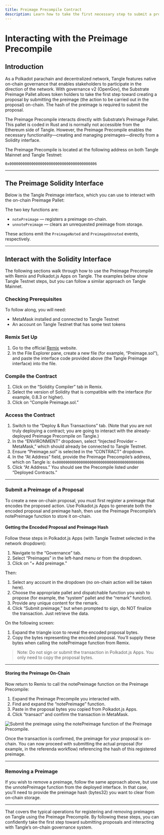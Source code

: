 ```yaml
---
title: Preimage Precompile Contract
description: Learn how to take the first necessary step to submit a proposal on-chain by submitting a preimage that contains the action to be carried out in the proposal, using Tangle’s Preimage Precompile.
---
```



# Interacting with the Preimage Precompile

## Introduction

As a Polkadot parachain and decentralized network, Tangle features native on-chain governance that enables stakeholders to participate in the direction of the network. With governance v2 (OpenGov), the Substrate Preimage Pallet allows token holders to take the first step toward creating a proposal by submitting the preimage (the action to be carried out in the proposal) on-chain. The hash of the preimage is required to submit the proposal.

The Preimage Precompile interacts directly with Substrate’s Preimage Pallet. This pallet is coded in Rust and is normally not accessible from the Ethereum side of Tangle. However, the Preimage Precompile enables the necessary functionality—creating and managing preimages—directly from a Solidity interface.

The Preimage Precompile is located at the following address on both Tangle Mainnet and Tangle Testnet:

```text
0x0000000000000000000000000000000000000806
```

---

## The Preimage Solidity Interface

Below is the Tangle Preimage interface, which you can use to interact with the on-chain Preimage Pallet:

<GithubFileReaderDisplay
  url="https://github.com/tangle-network/tangle/blob/main/precompiles/preimage/Preimage.sol"
  title="Solidity Interface for Tangle Preimage Precompile"
/>

The two key functions are:

- `notePreimage` — registers a preimage on-chain.
- `unnotePreimage` — clears an unrequested preimage from storage.

These actions emit the `PreimageNoted` and `PreimageUnnoted` events, respectively.

---

## Interact with the Solidity Interface

The following sections walk through how to use the Preimage Precompile with Remix and Polkadot.js Apps on Tangle. The examples below show Tangle Testnet steps, but you can follow a similar approach on Tangle Mainnet.

### Checking Prerequisites

To follow along, you will need:

- MetaMask installed and connected to Tangle Testnet
- An account on Tangle Testnet that has some test tokens

### Remix Set Up

1. Go to the official [Remix](https://remix.ethereum.org) website.
2. In the File Explorer pane, create a new file (for example, “Preimage.sol”), and paste the interface code provided above (the Tangle Preimage interface) into the file.

### Compile the Contract

1. Click on the “Solidity Compiler” tab in Remix.
2. Select the version of Solidity that is compatible with the interface (for example, 0.8.3 or higher).
3. Click on “Compile Preimage.sol.”

### Access the Contract

1. Switch to the “Deploy & Run Transactions” tab. (Note that you are not truly deploying a contract; you are going to interact with the already-deployed Preimage Precompile on Tangle.)
2. In the “ENVIRONMENT” dropdown, select “Injected Provider – MetaMask,” which should already be connected to Tangle Testnet.
3. Ensure “Preimage.sol” is selected in the “CONTRACT” dropdown.
4. In the “At Address” field, provide the Preimage Precompile’s address, which on Tangle is:
   `0x0000000000000000000000000000000000000806`
5. Click “At Address.” You should see the Precompile listed under “Deployed Contracts.”

---

### Submit a Preimage of a Proposal

To create a new on-chain proposal, you must first register a preimage that encodes the proposed action. Use Polkadot.js Apps to generate both the encoded proposal and preimage hash, then use the Preimage Precompile’s notePreimage function to store it on-chain.

#### Getting the Encoded Proposal and Preimage Hash

Follow these steps in Polkadot.js Apps (with Tangle Testnet selected in the network dropdown):

1. Navigate to the “Governance” tab.
2. Select “Preimages” in the left-hand menu or from the dropdown.
3. Click on “+ Add preimage.”

Then:

1. Select any account in the dropdown (no on-chain action will be taken here).
2. Choose the appropriate pallet and dispatchable function you wish to propose (for example, the “system” pallet and the “remark” function).
3. Provide any unique content for the remark.
4. Click “Submit preimage,” but when prompted to sign, do NOT finalize the transaction. Just retrieve the data.

On the following screen:

1. Expand the triangle icon to reveal the encoded proposal bytes.
2. Copy the bytes representing the encoded proposal. You’ll supply these bytes when calling the notePreimage function from Remix.

> Note: Do not sign or submit the transaction in Polkadot.js Apps. You only need to copy the proposal bytes.

---

#### Storing the Preimage On-Chain

Now return to Remix to call the notePreimage function on the Preimage Precompile:

1. Expand the Preimage Precompile you interacted with.
2. Find and expand the “notePreimage” function.
3. Paste in the proposal bytes you copied from Polkadot.js Apps.
4. Click “transact” and confirm the transaction in MetaMask.

![Submit the preimage using the notePreimage function of the Preimage Precompile.](/images/builders/ethereum/precompiles/features/governance/preimage/preimage-7.webp)

Once the transaction is confirmed, the preimage for your proposal is on-chain. You can now proceed with submitting the actual proposal (for example, in the referenda workflow) referencing the hash of this registered preimage.

---

### Removing a Preimage

If you wish to remove a preimage, follow the same approach above, but use the unnotePreimage function from the deployed interface. In that case, you’ll need to provide the preimage hash (bytes32) you want to clear from on-chain storage.

---

That covers the typical operations for registering and removing preimages on Tangle using the Preimage Precompile. By following these steps, you can confidently take the first step toward submitting proposals and interacting with Tangle’s on-chain governance system.
